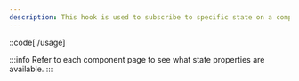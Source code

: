 ```yaml
---
description: This hook is used to subscribe to specific state on a component instance.
---
```


::code[./usage]

:::info
Refer to each component page to see what state properties are available.
:::
